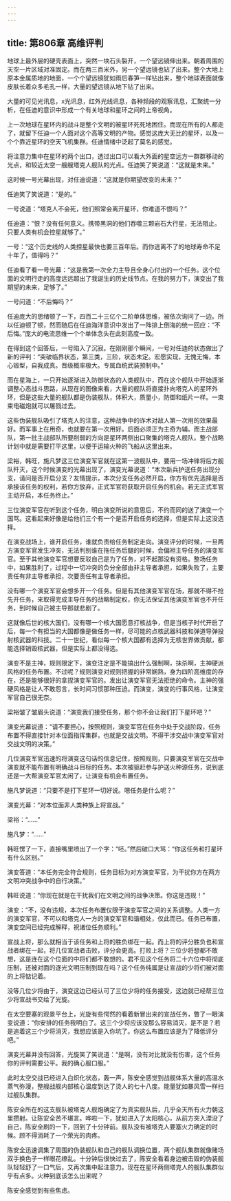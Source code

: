 ```yaml
---
---
---
```

title: 第806章 高维评判
---



地球上最外层的硬壳表面上，突然一块石头裂开，一个望远镜伸出来。朝着周围的天空一片区域对准固定。而在两三百米外，另一个望远镜也钻了出来。整个大地上原本金属质地的地面，一个个望远镜犹如雨后春笋一样钻出来，整个地球表面就像皮肤长着众多毛孔一样，大量的望远镜从地下钻了出来。

大量的可见光讯息，x光讯息，红外光线讯息，各种频段的观察讯息，汇聚统一分析，在任迪的意识中形成一个有关地球和星环之间的上帝视角。

上一次地球在星环内的战斗是整个文明的被星环死死地困住。而现在所有的人都走了，就留下任迪一个人面对这个高等文明的产物。感觉这庞大无比的星环，以及一个个靠近星环的空天飞机集群。任迪情绪中泛起了莫名的感觉。

将注意力集中在星环的两个出口，透过出口可以看大外面的星空远方一群群移动的光点，和较近太空一艘艘塔克人舰队的光点。任迪笑了笑说道：“这就是未来。”

这时候一号光幕出现，对任迪说道：“这就是你期望改变的未来？”

任迪笑了笑说道：“是的。”

一号说道：“塔克人不会死，他们照常会离开星环，你难道不恨吗？”

任迪道：“恨？没有任何意义。携带黑洞的他们吞噬三颗岩石大行星，无法阻止。只要人类有机会控星就够了。”

一号：“这个历史线的人类控星最快也要三百年后。而你逃离不了的地球寿命不足十年了，值得吗？”

任迪看了看一号光幕：“这是我第一次全力主导且全身心付出的一个任务。这个位面的文明行走的高度远远超出了我诞生的历史线节点。在我的努力下，演变出了我期望的未来，足够了。”

一号问道：“不后悔吗？”

任迪庞大的思绪顿了一下，四百二十三亿个二阶单体思维，被依次询问了一边。所以任迪顿了顿，然而随后在任迪海洋意识中发出了一阵排上倒海的统一回应：“不后悔。”庞大的电流思维一个个单体念头在此刻高度一致。

在得到这个回答后，一号陷入了沉寂。在刚刚那个瞬间，一号对任迪的状态做出了新的评判：“突破临界状态，第三类，三阶，状态未定。宏愿实现，无愧无悔，本心锻型，自我成真。晋级概率极大。专属血统武装预制中。”

而在星海上，一只开始逐渐进入防御状态的人类舰队中，而在这个舰队中开始逐渐调整心态战斗思路，从现在的图像来看，大量的舰队将直接扑向塔克人的星环外环，但是这些大量的舰队都是伪装舰队，体积大，质量小，防御和纸片一样。一束束电磁炮就可以屠戮过去。

这些伪装舰队吸引了塔克人的注意，这种战争中的诈术对敌人第一次用的效果最好。而军事上在用奇，也就要在第一次用好。后面必须正为主奇为辅。而主战部队，第一批主战部队所要削弱的方向是星环两侧出口聚集的塔克人舰队。整个战略计划中就是需要打平这里，以便于运输火种的飞船从这里出来。

梁裕，韩旺，施凡梦这三位演变军官就在这第一波舰队中，要用一场冲锋将后方舰队歼灭，这个时候演变的光幕出现了，演变光幕说道：“本次新兵护送任务出现分支，请问是否开启分支？友情提示，本次分支任务必然开启，你方有优先选择是否承接该任务的权利，若你方放弃，正式军官将获取开启任务的机会。若无正式军官主动开启，本任务终止。”

三位演变军官在听到这个任务，明白演变所说的意思后，不约而同的送了演变一个国骂。这看起来好像是给他们三个有一个是否开启任务的选择，但是实际上这没选择。

在演变战场上，谁开启任务，谁就负责给任务制定走向。演变评分的时候，一旦两方演变军官发生冲突，无法判别谁在拖任务后腿的时候，会偏袒主导任务的演变军官。至于其他演变军官想要反驳自己是为了任务，对不起那没有资格。整场任务中，如果胜利了，过程中一切冲突的负分全部由非主导者承担，如果失败了，主要责任有非主导者承担，次要责任有主导者承担。

没有哪一个演变军官会想多开一个任务。但是有其他演变军官在场，那就不得不抢先开任务，来取得完成主导任务的战略制定权，你无法保证其他演变军官也不开任务，到时候自己被主导那就悲剧了。

这就像后世的核大国们，没有哪一个核大国愿意打核战争，但是当核子时代开启了后，每一个有担当的大国都像是做任务一样，尽可能的点核武器科技和弹道导弹投射核武器的科技。二十一世纪，看似每一个核大国都有选择为无核世界做贡献，都能选择销毁核武器，但是实际上都没得选。

演变不是主神，规则限定下，演变注定是不能搞出什么强制啊，抹杀啊，主神硬派风格的任务布置。不过呢？规则演变对规则把握的非常娴熟，身为四阶高维度的存在，还是能够很好的拿捏演变军官的。发出让演变军官无法拒绝的命令。主神的强硬风格是让人不敢怨言，长时间习惯那种压迫。而演变，演变的行事风格，让演变军官自己很无奈。

梁裕皱了皱眉头说道：“演变我们接受任务，那个你不会让我们打下星环吧？”

演变光幕说道：“请不要担心，按照规则，演变军官在任务中处于交战阶段，任务布置不得直接针对本位面指挥集群，也就是交战文明。不得干涉交战中演变军官对交战文明的决策。”

几位演变军官迅速的将演变这句话的信息记住，按照规则，只要演变军官在交战中演变就不能布置有明确战斗目标的任务。本次被驱赶参与护送火种源任务，说到底还是一大帮演变军官太闲了，让演变有机会布置任务。

施凡梦说道：“只要不是打下星环一切好说。嗯任务是什么呢？”

演变光幕：“对本位面非人类种族上将宣战。”

梁裕：“……”

施凡梦：“……”

韩旺愣了一下，直接嘴里喷出了一个字：“呸。”然后破口大骂：“你这任务和打星环有什么区别。”

演变答道：“本任务完全符合规则，任务目标为对方演变军官，为干扰你方在两方文明冲突战争中的自行决策。”

韩旺说道：“你现在就是在干扰我们在文明之间的战争决策。你这是违规！”

演变：“不，没有违规，本次任务布置仅限于演变军官之间的关系调整。人类一方的演变军官，不可以和塔克人一方的演变军官和谐相处，仅此而已。任务已布置，演变空间已经完成解释，祝诸位任务顺利。”

宣战上将，那么就相当于该任务和上将的胜负绑在一起。而上将的评分胜负也和宣战者绑在一起，将几位宣战者击败，评分会更高。打败上将？三位少将想都不敢想，这是连在这个位面的中将们都不敢想的。君不见这个任务将二十六位中将彻底压制，还被对面的逐光文明压制到现在吗？这个任务纯属是让宣战的少将们被对面的上将惦记着。

没等几位少将由于，演变这边已经认可了三位少将的任务接受，这边就已经帮三位少将宣战书交给了光旋。

在太空要塞的观景平台上，光旋有些愕然的看着新冒出来的宣战任务，瞥了一眼演变说道：“你安排的任务我明白了。这三个少将应该没那么容易消灭，是不是？若是追着这三个少将消灭，我想应该是入你坑了。你这么布置应该是为了降低评分吧。”

演变光幕并没有回答，光旋笑了笑说道：“是啊，没有对比就没有伤害，这个任务你的评判需要公平。我的确心服口服。”

此时太空交战已经进入白炽化状态，轰一声，陈安全感觉到战舰体系大量的高温水蒸气弥漫，整艘战舰内部核心温度到达了烫人的七十八度。能量犹如暴风雪一样扫过舰队集群。

陈安全所在的这支舰队被塔克人舰炮确定了为真实舰队后，几乎全天所有火力朝这里攒射。让陈安全苦不堪言。哗啦一下，犹如进入了太阳核心，从前方突入湮没了自己，陈安全刷的一下，回到了十分钟前。舰队没有被塔克人要塞火力确定的时候。顾不得消耗了一个荣光的肉疼。

陈安全迅速调集了周围的伪装舰队和自己的舰队调换位置，两个舰队集群就像赌场双手换色子一样眼花缭乱。十分钟后很快过去了，陈安全看着身边被击毁的伪装舰队轻轻舒了一口气后，又再次集中起注意力。现在在星环两侧塔克人的舰队集群似乎有点多。火种到底该怎么出来呢？

陈安全感觉到有些焦虑。